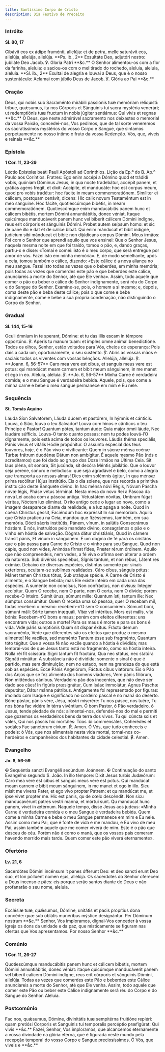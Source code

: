 ```yaml
---
title: Santíssimo Corpo de Cristo
description: Dia Festivo de Preceito
---
```


### Intróito

**Sl. 80, 17**

<div class="side-by-side not-content">
  <span>
    Cibávit eos ex ádipe fruménti, allelúja: et de petra, melle saturávit eos,
    allelúja, allelúja, allelúja. **Ps. ib., 2** Exsultáte Deo, adjutóri nostro:
    jubiláte Deo Jacob. ℣. Gloria Patri **&c.**
  </span>
  <span>
    O Senhor alimentou-os com a flor da farinha, aleluia: e saciou-os com o mel
    tirado do rochedo, aleluia, aleluia, aleluia. **Sl. ib., 2** Exultai de
    alegria e louvai a Deus, que é o nosso sustentáculo: Aclamai com júbilo Deus
    de Jacob. ℣. Glória ao Pai **&c.**
  </span>
</div>

### Oração

<div class="side-by-side not-content">
  <span>
    Deus, qui nobis sub Sacraménto mirábili passiónis tuæ memóriam reliquísti:
    tríbue, quǽsumus, ita nos Córporis et Sánguinis tui sacra mystéria venerári;
    ut redemptiónis tuæ fructum in nobis júgiter sentiámus: Qui vivis et regnas
    **&c.**
  </span>
  <span>
    Ó Deus, que neste admirável sacramento nos deixastes o memorial da vossa
    Paixão, concedei-nos, Vos pedimos, que de tal sorte veneremos os
    sacratíssimos mystérios do vosso Corpo e Sangue, que sintamos perpetuamente
    no nosso íntimo o fruto da vossa Redenção. Vós, que, viveis e reinais
    **&c.**
  </span>
</div>

### Epístola

**1 Cor. 11, 23-29**

<div class="side-by-side not-content">
  <span>
    Léctio Epistolæ beáti Pauli Apóstoli ad Corinthios.
  </span>
  <span>
    Lição da Ep.ª do B. Ap.º Paulo aos Coríntios.
  </span>
  <span>
    Fratres: Ego enim accépi a Dómino quod et trádidí vobis, quóniam Dóminus
    Jesus, in qua nocte tradebátur, accépit panem, et grátias agens fregit, et
    dixit: Accípite, et manducáte: hoc est corpus meum, quod pro vobis tradétur:
    hoc fácite in meam commemoratiónem. Simíliter ei cálicem, postquam cenávit,
    dicens: Hic calix novum Testaméntum est in meo sánguine. Hoc fácite,
    quotiescúmque bibétis, in meam commemoratiónem. Quotiescúmque enim
    manducábitis panem hunc et cálicem bibétis, mortem Dómini annuntiábitis,
    donec véniat. Itaque quicúmque manducáverit panem hunc vel bíberit cálicem
    Dómini indígne, reus erit córporis et sánguinis Dómini. Probet autem seípsum
    homo: et sic de pane illo e dat et de calice bibat. Qui enim mánducat et
    bibit indígne, judícium sibi mánducat et bibit: non dijúdicans corpus
    Dómini.
  </span>
  <span>
    Meus irmãos: Foi com o Senhor que aprendi aquilo que vos ensinei: Que o
    Senhor Jesus, naquela mesma noite em que foi traído, tomou o pão, e, dando
    graças, partiu-o e disse: «Tomai e comei: isto é o meu corpo, que será
    entregue por amor de vós. Fazei isto em minha memória». E, de modo
    semelhante, após a ceia, tomou também o cálice, dizendo: «Este cálice é a
    nova aliança no meu sangue. Fazei isto todas as vezes que o beberdes, em
    minha memória; pois todas as vezes que comerdes este pão e que beberdes este
    cálice, anunciareis a morte do Senhor, até que Ele venha». Assim, todo
    aquele que comer o pão ou beber o cálice do Senhor indignamente, será réu do
    Corpo e do Sangue do Senhor. Examine-se, pois, o homem a si mesmo; e,
    depois, coma deste pão e beba deste cálice; pois o que come e bebe
    indignamente, come e bebe a sua própria condenação, não distinguindo o Corpo
    do Senhor.
  </span>
</div>

### Gradual

**Sl. 144, 15-16**

<div class="side-by-side not-content">
  <span>
    Oculi ómnium in te sperant, Dómine: et tu das illis escam in témpore
    opportúno. ℣. Aperis tu manum tuam: et imples omne animal benedictióne.
  </span>
  <span>
    Todos os olhos, Senhor, estão voltados para Vós, cheios de esperança: Pois
    dais a cada um, oportunamente, o seu sustento. ℣. Abris as vossas mãos e
    saciais todos os viventes com vossas bênçãos.
  </span>
  <span>
    Allelúja, allelúja. ℣. **Joann. 6, 56-57** Caro mea vere est cibus, et
    sanguis meus vere est potus: qui mandúcat meam carnem et bibit meum
    sánguinem, in me manet et ego in eo.
  </span>
  <span>
    Aleluia, aleluia. ℣. **Jo. 6, 56-57** Minha Carne é verdadeira comida; e o
    meu Sangue é verdadeira bebida. Aquele, pois, que come a minha carne e bebe
    o meu sangue permanece em mim e Eu nele.
  </span>
</div>

### Sequência

**St. Tomás Aquino**

<div class="side-by-side not-content">
  <span>
    Láuda Síon Salvatórem, Láuda dúcem et pastórem, In hýmnis et cánticis.
  </span>
  <span>
    Louva, ó Sião, louva o teu Salvador! Louva com hinos e cânticos o teu
    Principe e Pastor!
  </span>
  <span>
    Quantum pótes, tantum áude: Quia májor ómni láude, Nec laudáre súfficis.
  </span>
  <span>
    Louva-O tanto quanto possas: nem tu podes louvá-l’O dignamente, pois está
    acima de todos os louvores.
  </span>
  <span>
    Láudis théma speciális, Pánis vívus et vitális Hódie propónitur.
  </span>
  <span>
    O assunto especial dos teus louvores, hoje, é o Pão vivo e vivificante:
  </span>
  <span>
    Quem in sácræ ménsa coénæ Túrbæ frátrum duodénæ Dátum non ambígitur.
  </span>
  <span>
    É aquele mesmo Pão (nós o acreditamos) que foi dado ao grupo dos Doze Irmãos
    na Última Ceia.
  </span>
  <span>
    Sit laus pléna, sít sonóra, Sit jucúnda, sit decóra Méntis jubilátio.
  </span>
  <span>
    Que o louvor seja perene, sonoro e melodioso: que seja agradável e belo,
    como a alegria que transporta as nossas almas!
  </span>
  <span>
    Díes enim solémnis ágitur, In qua ménsæ príma recólitur Hújus institútio.
  </span>
  <span>
    Eis o dia solene, que nos recorda a primitiva instituição deste Banquete
    divino.
  </span>
  <span>
    In hac ménsa nóvi Régis, Nóvum Páscha nóvæ légis, Pháse vétus términat.
  </span>
  <span>
    Nesta mesa do novo Rei a Páscoa da nova Lei acaba com a páscoa antiga.
  </span>
  <span>
    Vetustátem nóvitas, Umbram fúgat véritas, Nóctem lux elíminat.
  </span>
  <span>
    O rito antigo cede o lugar ao novo, como a imagem desaparece diante da
    realidade, e a luz apaga a noite.
  </span>
  <span>
    Quod in coéna Chrístus géssit, Faciéndum hoc expréssit In súi memóriam.
  </span>
  <span>
    Aquilo que Cristo praticou na Ceia, mandou que fizéssemos, também, em sua
    memória.
  </span>
  <span>
    Dócti sácris institútis, Pánem, vínum, in salútis Consecrámus hóstiam.
  </span>
  <span>
    E nós, instruídos pelo mandato divino, consagrámos o pão e o vinho em hóstia
    de salvação.
  </span>
  <span>
    Dógma dátur christiánis, Quod in cárnem tránsit pánis, Et vínum in
    sánguinem.
  </span>
  <span>
    É um dogma de fé para os cristãos que o pão passa para Carne de Cristo e o
    vinho para seu Sangue.
  </span>
  <span>
    Quod non cápis, quod non vídes, Animósa fírmat fídes, Præter rérum órdinem.
  </span>
  <span>
    Aquilo que não compreendeis, nem vedes, a fé viva o afirma sem alterar a
    ordem da natureza.
  </span>
  <span>
    Sub divérsis speciébus, Sígnis tantum, et non rébus, Látent res exímiæ.
  </span>
  <span>
    Debaixo de diversas espécies, distintas somente por sinais exteriores,
    ocultam-se sublimes realidades.
  </span>
  <span>
    Cáro cíbus, sánguis pótus: Mánet tamen Chrístus tótus, Sub utráque spécie.
  </span>
  <span>
    A Carne de Cristo é alimento, e o Sangue bebida; mas Ele existe inteiro em
    cada uma das espécies.
  </span>
  <span>
    A suménte non concísus, Non confráctus, non divísus: Integer accípitur.
  </span>
  <span>
    Quem O recebe, nem O parte, nem O corta, nem O divide; porém recebe-O
    inteiro.
  </span>
  <span>
    Súmit únus, súmunt mille: Quantum ísti, tantum ílle: Nec súmptus consúmitur.
  </span>
  <span>
    Quem O receba uma só pessoa, quer O recebam mil, todas recebem o mesmo:
    recebem-n’O sem O consumirem.
  </span>
  <span>
    Súmunt bóni, súmunt máli: Sórte tamen inæquáli, Vítæ vel intéritus. Mors est
    mális, víta bónis:
  </span>
  <span>
    Recebem-n’O bons e maus; porém com efeitos diferentes: uns encontram vida;
    outros a morte! Para os maus é morte e para os bons é vida.
  </span>
  <span>
    Víde páris sumptiónis Quam sit díspar éxitus. Frácto demum sacraménto,
  </span>
  <span>
    Vede que diferentes são os efeitos que produz o mesmo alimento!
  </span>
  <span>
    Ne vacílles, sed meménto Tantum ésse sub fragménto, Quantum tóto tégitur.
  </span>
  <span>
    Que a vossa fé não vacile quando a hóstia é dividida; mas lembrai-vos de que
    Jesus tanto está no fragmento, como na hóstia inteira.
  </span>
  <span>
    Núlla réi fit scissúra: Sígni tantum fit fractúra, Qua nec státus, nec
    statúra Signáti minúitur.
  </span>
  <span>
    A substância não é dividida: somente o sinal é que é partido, mas sem
    diminuição, nem no estado, nem na grandeza do que está sob as espécies.
  </span>
  <span>Ecce Pánis Angelórum, Fáctus cíbus viatórum:</span>
  <span>
    Eis o Pão dos Anjos que se fez alimento dos homens viadores,
  </span>
  <span>Vere pánis filiórum, Non mitténdus cánibus.</span>
  <span>
    Verdadeiro pão dos inocentes, que não deve ser dado aos cães!
  </span>
  <span>
    In figúris præsignátur, Cum Isáac immolátur, Agnus Páschæ deputátur, Dátur
    mánna pátribus.
  </span>
  <span>
    Antigamente foi representado por figuras: imolado com Isaque e significado
    no cordeiro pascal e no maná do deserto.
  </span>
  <span>
    Bóne pástor, pánis vére, Jésu, nóstri miserére: Tu nos pásce, nos tuére, Tu
    nos bóna fac vidére In térra vivéntium.
  </span>
  <span>
    Ó bom Pastor, ó Pão verdadeiro, ó Jesus, tende piedade de nós:
    alimentai-nos, defendei-nos do mal e permiti que gozemos os verdadeiros bens
    da terra dos vivos.
  </span>
  <span>
    Tu qui cúncta scis et váles, Qui nos páscis hic mortáles: Túos ibi
    commensáles, Coherédes et sodáles Fac sanctórum cívium.
    <span class="text-red-500">℟.</span> Amen.
  </span>
  <span>
    Ó Vós, que tudo conheceis e podeis: ó Vós, que nos alimentais nesta vida
    mortal, tornai-nos co-herdeiros e companheiros dos habitantes da cidade
    celestial. <span class="text-red-500">℟.</span> Amen.
  </span>
</div>

### Evangelho

**Jo. 6, 56-59**

<div class="side-by-side not-content">
  <span>
    <span class="text-red-500">✠</span> Sequéntia sancti Evangéli secúndum
    Joánnem.
  </span>
  <span>
    <span class="text-red-500">✠</span> Continuação do santo Evangelho segundo
    S. João.
  </span>
  <span>
    In illo témpore: Dixit Jesus turbis Judæórum: Caro mea vere est cibus et
    sanguis meus vere est potus. Qui mandúcat meam carnem e bibit meum
    sánguinem, in me manet et ego in illo. Sicu misit me vivens Pater, et ego
    vivo propter Patrem: et qu mandúcat me, et ipse vivet propter me. Hic est
    panis, qu de cœlo descéndit. Non sicu manducavérunt patres vestri manna, et
    mórtui sunt. Qu manducat hunc panem, vivet in ætérnum.
  </span>
  <span>
    Naquele tempo, disse Jesus aos judeus: «Minha Carne é verdadeira comida e o
    meu Sangue é verdadeira bebida. Quem come a minha Carne e bebe o meu Sangue
    permanece em mim e Eu nele. Assim como meu Pai, que é fonte de vida e me
    mandou, e Eu vivo de meu Pai, assim também aquele que me comer viverá de
    mim. Este é o pão que desceu do céu. Porém não é como o maná, que os vossos
    pais comeram havendo morrido mais tarde. Quem comer este pão viverá
    eternamente».
  </span>
</div>

### Ofertório

**Lv. 21, 6**

<div class="side-by-side not-content">
  <span>
    Sacerdótes Dómini incénsum it panes ófferunt Deo: et deo sancti erunt Deo
    suo, et lon pólluent nomen ejus, allelúja.
  </span>
  <span>
    Os sacerdotes do Senhor oferecem a Deus incenso e pães: eis porque serão
    santos diante de Deus e não profanarão o seu nome, aleluia.
  </span>
</div>

### Secreta

<div class="side-by-side not-content">
  <span>
    Ecclésiæ tuæ, quǽsumus, Dómine, unitátis et pacis propítius dona concéde:
    quæ sub oblátis munéribus mýstice designántur. Per Dóminum nostrum **&c.**
  </span>
  <span>
    Senhor, Vos imploramos, dignai-Vos conceder à vossa Igreja os dons da
    unidade e da paz, que misticamente se figuram nas ofertas que Vos
    apresentamos. Por nosso Senhor **&c.**
  </span>
</div>

### Comúnio

**1 Cor. 11, 26-27**

<div class="side-by-side not-content">
  <span>
    Quotiescúmque manducábitis panem hunc et cálicem bibétis, mortem Dómini
    annuntiábitis, donec véniat: itaque quicúmque manducáverit panem vel bíberit
    calicem Dómini indígne, reus erit córporis et sánguinis Dómini, allelúja.
  </span>
  <span>
    Todas as vezes que comerdes este Pão e beberdes este Cálice anunciareis a
    morte do Senhor, até que Ele venha. Assim, todo aquele que comer este Pão ou
    beber este Cálice indignamente será réu do Corpo e do Sangue do Senhor.
    Aleluia.
  </span>
</div>

### Postcomúnio

<div class="side-by-side not-content">
  <span>
    Fac nos, quǽsumus, Dómine, divinitátis tuæ sempitérna fruitióne repléri:
    quam pretiósi Corporis et Sanguinis tui temporalis percéptio præfigúrat: Qui
    vivis **&c.**
  </span>
  <span>
    Fazei, Senhor, Vos imploramos, que alcancemos eternamente a vossa divindade
    na glória eterna, que é figurada neste mundo pela recepção temporal do vosso
    Corpo e Sangue preciosíssimos. Ó Vós, que viveis e **&c.**
  </span>
</div>
